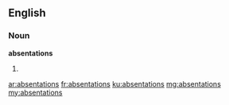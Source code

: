 ==English==

===Noun===
'''absentations'''

# {{plural of|absentation}}

[[ar:absentations]]
[[fr:absentations]]
[[ku:absentations]]
[[mg:absentations]]
[[my:absentations]]